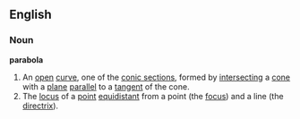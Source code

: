 ==English==
===Noun===
'''parabola'''
{{wikipedia}}
# An [[open]] [[curve]], one of the [[conic section]]s, formed by [[intersect]]ing a [[cone]] with a [[plane]] [[parallel]] to a [[tangent]] of the cone.
# The [[locus]] of a [[point]] [[equidistant]] from a point (the [[focus]]) and a line (the [[directrix]]).